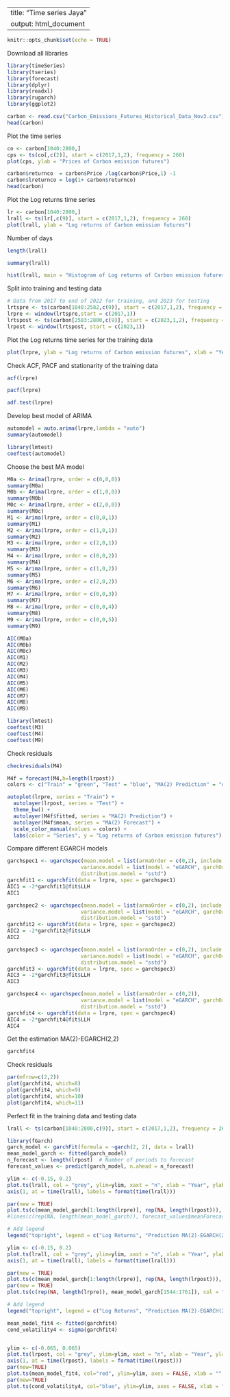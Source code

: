 
---
title: "Time series Jaya"
output: html_document
---

```{r setup, include=FALSE}
knitr::opts_chunk$set(echo = TRUE)
```

Download all libraries
```{r}
library(timeSeries)
library(tseries)
library(forecast)
library(dplyr)
library(readxl)
library(rugarch)
library(ggplot2)

```


```{r}
carbon <- read.csv("Carbon_Emissions_Futures_Historical_Data_Nov3.csv")
head(carbon)

```

Plot the time series

```{r}
co <- carbon[1040:2800,]
cps <- ts(co[,c(2)], start = c(2017,1,2), frequency = 260)
plot(cps, ylab = "Prices of Carbon emission futures")
```


```{r}
carbon$returnco  = carbon$Price /lag(carbon$Price,1) -1
carbon$lreturnco = log(1+ carbon$returnco)
head(carbon)

```

Plot the Log returns time series

```{r}
lr <- carbon[1040:2800,]
lrall <- ts(lr[,c(9)], start = c(2017,1,2), frequency = 260)
plot(lrall, ylab = "Log returns of Carbon emission futures")
```

Number of days
```{r}
length(lrall)
```


```{r}

summary(lrall)

```



```{r}
hist(lrall, main = "Histogram of Log returns of Carbon emission futures", xlab = "Log returns of Carbon emission futures")
```

Split into training and testing data

```{r}
# Data from 2017 to end of 2022 for training, and 2023 for testing
lrtspre <- ts(carbon[1040:2582,c(9)], start = c(2017,1,2), frequency = 260)
lrpre <- window(lrtspre,start = c(2017,1))
lrtspost <- ts(carbon[2583:2800,c(9)], start = c(2023,1,2), frequency = 260)
lrpost <- window(lrtspost, start = c(2023,1))
```

Plot the Log returns time series for the training data

```{r}
plot(lrpre, ylab = "Log returns of Carbon emission futures", xlab = "Year")
```


Check ACF, PACF and stationarity of the training data

```{r}
acf(lrpre)
```


```{r}
pacf(lrpre)
```

```{r}
adf.test(lrpre)
```

Develop best model of ARIMA

```{r}

automodel = auto.arima(lrpre,lambda = "auto")
summary(automodel)

```

```{r}
library(lmtest)
coeftest(automodel)
```

Choose the best MA model

```{r}
M0a <- Arima(lrpre, order = c(0,0,0))  
summary(M0a)
M0b <- Arima(lrpre, order = c(1,0,0))  
summary(M0b)
M0c <- Arima(lrpre, order = c(2,0,0))  
summary(M0c)
M1 <- Arima(lrpre, order = c(0,0,1))  
summary(M1)
M2 <- Arima(lrpre, order = c(1,0,1))  
summary(M2)
M3 <- Arima(lrpre, order = c(2,0,1))  
summary(M3)
M4 <- Arima(lrpre, order = c(0,0,2))  
summary(M4)
M5 <- Arima(lrpre, order = c(1,0,2))  
summary(M5)
M6 <- Arima(lrpre, order = c(2,0,2))  
summary(M6)
M7 <- Arima(lrpre, order = c(0,0,3))  
summary(M7)
M8 <- Arima(lrpre, order = c(0,0,4))  
summary(M8)
M9 <- Arima(lrpre, order = c(0,0,5))  
summary(M9)
```



```{r}
AIC(M0a)
AIC(M0b)
AIC(M0c)
AIC(M1)
AIC(M2)
AIC(M3)
AIC(M4)
AIC(M5)
AIC(M6)
AIC(M7)
AIC(M8)
AIC(M9)
```

```{r}
library(lmtest)
coeftest(M3)
coeftest(M4)
coeftest(M9)
```


Check residuals

```{r}
checkresiduals(M4)
```


```{r}

M4f = forecast(M4,h=length(lrpost))
colors <- c("Train" = "green", "Test" = "blue", "MA(2) Prediction" = "orange", "MA(2) Forecast" = "red")

autoplot(lrpre, series = "Train") +
  autolayer(lrpost, series = "Test") +
  theme_bw() +
  autolayer(M4f$fitted, series = "MA(2) Prediction") +
  autolayer(M4f$mean, series = "MA(2) Forecast") +
  scale_color_manual(values = colors) +
  labs(color = "Series", y = "Log returns of Carbon emission futures") 

```


Compare different EGARCH models

```{r}
garchspec1 <- ugarchspec(mean.model = list(armaOrder = c(0,2), include.mean = FALSE), 
                        variance.model = list(model = "eGARCH", garchOrder = c(1, 1)),
                        distribution.model = "sstd")
garchfit1 <- ugarchfit(data = lrpre, spec = garchspec1)
AIC1 = -2*garchfit1@fit$LLH
AIC1 
```

```{r}

garchspec2 <- ugarchspec(mean.model = list(armaOrder = c(0,2), include.mean = FALSE), 
                        variance.model = list(model = "eGARCH", garchOrder = c(1, 2)),
                        distribution.model = "sstd")
garchfit2 <- ugarchfit(data = lrpre, spec = garchspec2)
AIC2 = -2*garchfit2@fit$LLH
AIC2 
```


```{r}

garchspec3 <- ugarchspec(mean.model = list(armaOrder = c(0,2), include.mean = FALSE), 
                        variance.model = list(model = "eGARCH", garchOrder = c(2,1)),
                        distribution.model = "sstd")
garchfit3 <- ugarchfit(data = lrpre, spec = garchspec3)
AIC3 = -2*garchfit3@fit$LLH
AIC3 
```


```{r}

garchspec4 <- ugarchspec(mean.model = list(armaOrder = c(0,2)), 
                        variance.model = list(model = "eGARCH", garchOrder = c(2, 2)),
                        distribution.model = "sstd")
garchfit4 <- ugarchfit(data = lrpre, spec = garchspec4)
AIC4 = -2*garchfit4@fit$LLH
AIC4 
```

Get the estimation MA(2)-EGARCH(2,2)

```{r}
garchfit4
```

Check residuals

```{r}

par(mfrow=c(2,2))
plot(garchfit4, which=8)
plot(garchfit4, which=9)
plot(garchfit4, which=10)
plot(garchfit4, which=11)


```

Perfect fit in the training data and testing data

```{r}
lrall <- ts(carbon[1040:2800,c(9)], start = c(2017,1,2), frequency = 265)

library(fGarch)
garch_model <- garchFit(formula = ~garch(2, 2), data = lrall)
mean_model_garch <- fitted(garch_model)
n_forecast <- length(lrpost)  # Number of periods to forecast
forecast_values <- predict(garch_model, n.ahead = n_forecast)

ylim <- c(-0.15, 0.2)
plot.ts(lrall, col = "grey", ylim=ylim, xaxt = "n", xlab = "Year", ylab ="Value")
axis(1, at = time(lrall), labels = format(time(lrall)))

par(new = TRUE)
plot.ts(c(mean_model_garch[1:length(lrpre)], rep(NA, length(lrpost))), col = "green", ylim = ylim, axes = FALSE, xlab = "", ylab = "")
#lines(c(rep(NA, length(mean_model_garch)), forecast_values$meanForecast), col = "red")

# Add legend
legend("topright", legend = c("Log Returns", "Prediction MA(2)-EGARCH(2,2)"), col = c('grey', 'green'), lwd = 2)

```

```{r}

ylim <- c(-0.15, 0.2)
plot.ts(lrall, col = "grey", ylim=ylim, xaxt = "n", xlab = "Year", ylab ="Value")
axis(1, at = time(lrall), labels = format(time(lrall)))

par(new = TRUE)
plot.ts(c(mean_model_garch[1:length(lrpre)], rep(NA, length(lrpost))), col = "green", ylim = ylim, axes = FALSE, xlab = "", ylab = "")
par(new = TRUE)
plot.ts(c(rep(NA, length(lrpre)), mean_model_garch[1544:1761]), col = "red", ylim = ylim, axes = FALSE, xlab = "", ylab = "")

# Add legend
legend("topright", legend = c("Log Returns", "Prediction MA(2)-EGARCH(2,2)", "Forecast MA(2)-EGARCH(2,2)"), col = c('grey', 'green','red'), lwd = 2)

```



```{r}

mean_model_fit4 <- fitted(garchfit4)
cond_volatility4 <- sigma(garchfit4)


ylim <- c(-0.065, 0.065)
plot.ts(lrpost, col = "grey", ylim=ylim, xaxt = "n", xlab = "Year", ylab ="Value")
axis(1, at = time(lrpost), labels = format(time(lrpost)))
par(new=TRUE)
plot.ts(mean_model_fit4, col="red", ylim=ylim, axes = FALSE, xlab = "", ylab ="")
par(new=TRUE)
plot.ts(cond_volatility4, col="blue", ylim=ylim, axes = FALSE, xlab = "", ylab ="")



```